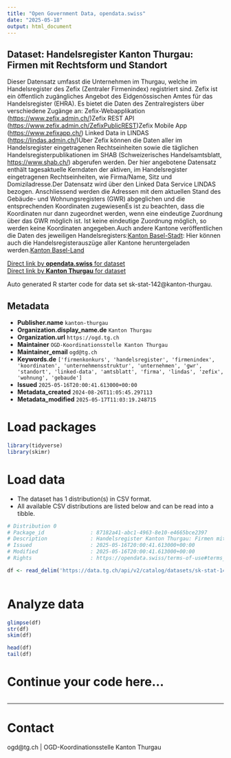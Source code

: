 ```yaml
---
title: "Open Government Data, opendata.swiss"
date: "2025-05-18"
output: html_document
---
```


## Dataset: Handelsregister Kanton Thurgau: Firmen mit Rechtsform und Standort

Dieser Datensatz umfasst die Unternehmen im Thurgau, welche im Handelsregister des Zefix (Zentraler Firmenindex) registriert sind. Zefix ist ein öffentlich zugängliches Angebot des Eidgenössischen Amtes für das Handelsregister (EHRA). Es bietet die Daten des Zentralregisters über verschiedene Zugänge an: Zefix-Webapplikation ([https://www.zefix.admin.ch/](https://www.zefix.admin.ch/))Zefix REST API ([https://www.zefix.admin.ch/ZefixPublicREST](https://www.zefix.admin.ch/ZefixPublicREST))Zefix Mobile App ([https://www.zefixapp.ch/](https://www.zefixapp.ch/)) Linked Data in LINDAS ([https://lindas.admin.ch/](https://lindas.admin.ch/))Über Zefix können die Daten aller im Handelsregister eingetragenen Rechtseinheiten sowie die täglichen Handelsregisterpublikationen im SHAB (Schweizerisches Handelsamtsblatt, [https://www.shab.ch/](https://www.shab.ch/)) abgerufen werden. Der hier angebotene Datensatz enthält tagesaktuelle Kerndaten der aktiven, im Handelsregister eingetragenen Rechtseinheiten, wie Firma/Name, Sitz und Domiziladresse.Der Datensatz wird über den Linked Data Service LINDAS bezogen. Anschliessend werden die Adressen mit dem aktuellen Stand des Gebäude- und Wohnungsregisters (GWR) abgeglichen und die entsprechenden Koordinaten zugewiesenEs ist zu beachten, dass die Koordinaten nur dann zugeordnet werden, wenn eine eindeutige Zuordnung über das GWR möglich ist. Ist keine eindeutige Zuordnung möglich, so werden keine Koordinaten angegeben.Auch andere Kantone veröffentlichen die Daten des jeweiligen Handelsregisters:[Kanton Basel-Stadt](https://data.bs.ch/explore/dataset/100330/information/?disjunctive.company_type_de&disjunctive.municipality&disjunctive.plz&disjunctive.locality&disjunctive.address&sort=company_legal_name): Hier können auch die Handelsregisterauszüge aller Kantone heruntergeladen werden.[Kanton Basel-Land](https://data.bl.ch/explore/dataset/12480/information/?disjunctive.firmensitz&disjunctive.firmensitz_bezirk&disjunctive.rechtsform&disjunctive.noga_abschnitt&disjunctive.noga_abteilung&disjunctive.lokalisierungsmethode&sort=firmensitz_code)

[Direct link by **opendata.swiss** for dataset](https://opendata.swiss/de/dataset/handelsregister-kanton-thurgau-firmen-mit-rechtsform-und-standort)<br>
[Direct link by **Kanton Thurgau** for dataset](https://data.tg.ch/explore/dataset/sk-stat-142/)

Auto generated R starter code for data set sk-stat-142@kanton-thurgau.

## Metadata

- **Publisher.name** `kanton-thurgau`
- **Organization.display_name.de** `Kanton Thurgau`
- **Organization.url** `https://ogd.tg.ch`
- **Maintainer** `OGD-Koordinationsstelle Kanton Thurgau`
- **Maintainer_email** `ogd@tg.ch`
- **Keywords.de** `['firmenkonkurs', 'handelsregister', 'firmenindex', 'koordinaten', 'unternehmensstruktur', 'unternehmen', 'gwr', 'standort', 'linked-data', 'amtsblatt', 'firma', 'lindas', 'zefix', 'wohnung', 'gebaude']`
- **Issued** `2025-05-16T20:00:41.613000+00:00`
- **Metadata_created** `2024-08-26T11:05:45.297113`
- **Metadata_modified** `2025-05-17T11:03:19.248715`


# Load packages

```r

library(tidyverse)
library(skimr)

```

# Load data

-   The dataset has 1 distribution(s) in CSV format.
-   All available CSV distributions are listed below and can be read into a tibble.

```r

# Distribution 0
# Package_id               : 87182a41-abc1-4963-8e10-e4665bce2397
# Description              : Handelsregister Kanton Thurgau: Firmen mit Rechtsform und Standort (csv)
# Issued                   : 2025-05-16T20:00:41.613000+00:00
# Modified                 : 2025-05-16T20:00:41.613000+00:00
# Rights                   : https://opendata.swiss/terms-of-use#terms_by

df <- read_delim('https://data.tg.ch/api/v2/catalog/datasets/sk-stat-142/exports/csv?use_labels=true')



```

# Analyze data

```r

glimpse(df)
str(df)
skim(df)

head(df)
tail(df)

```

# Continue your code here...

```r

```

------------------------------------------------------------------------

# Contact

ogd@tg.ch | OGD-Koordinationsstelle Kanton Thurgau
